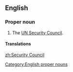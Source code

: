 ==English==

===Proper noun===
{{en-proper noun|head=[[security|Security]] [[council|Council]]}}

# The [[UN Security Council]].

====Translations====
{{trans-see|UN Security Council}}

[[Category:English proper nouns]]

[[zh:Security Council]]